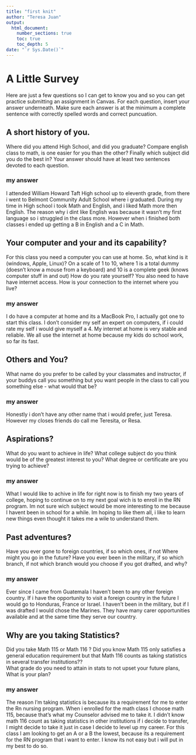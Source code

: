```yaml
---
title: "first knit"
author: "Teresa Juan"
output: 
  html_document:
    number_sections: true
    toc: true
    toc_depth: 5
date: "`r Sys.Date()`"   
---
```


# A Little Survey

Here are just a few questions so I can get to know you and so you can get practice submitting an assignment in Canvas.  For each question, insert your answer underneath. Make sure each answer is at the minimum a complete sentence with correctly spelled words and correct puncuation. 

## A short history of you.  
Where did you attend High School, and did you graduate? Compare english class to math, is one easier for you than the other? Finally which subject did you do the best in? Your answer should have at least two sentences devoted to each question.  
  
### my answer 
I attended William Howard Taft High school up to eleventh grade, from there i went to Belmont Community Adult School where i graduated. During my time in High school i took Math and English, and i liked Math more then English. The reason why i dint like English was because it wasn't my first language so i struggled in the class more. However when i finished both classes i ended up getting a B in English and a C in Math.
  

     


## Your computer and your and its capability?  
 For this class  you need a computer you can use at home.  So, what kind is it (windows, Apple, Linux)?  On a scale of 1 to 10, where 1 is a total dummy (doesn't know a mouse from a keyboard) and 10 is a complete geek (knows computer stuff in and out) How do you rate yourself?  You also need to have have internet access. How is your connection to the internet where you live?

### my answer 
I do have a computer at home and its a MacBook Pro, I actually got one to start this class. I don't consider my self an expert on computers, if i could rate my self i would give myself a 4. My internet at home is very stable and reliable. We all use the internet at home because my kids do school work, so far its fast.
  
   

## Others and You?   
What name do you prefer to be called by your classmates and instructor, if your buddys call you something but you want people in the class to call you something else - what would that be? 

### my answer 
Honestly i don't have any other name that i would prefer, just Teresa. However my closes friends do call me Teresita, or Resa.    
   
 




## Aspirations?   
What do you want to achieve in life?  What college subject do you think would be of the greatest interest to you? What degree or certificate are you trying to achieve?

### my answer     
What I would like to achive in life for right now is to finish my two years of college, hoping to continue on to my next goal wich is to enroll in the RN program. Im not sure wich subject would be more interesting to me because I havent been in school for a while. Im hoping to like them all, i  like to learn new things even thought it takes me a wile to understand them. 
 




## Past adventures?  
Have you ever gone to foreign countries, if so which ones, if not Where might you go in the future?  Have you ever been in the military, if so which branch, if not which branch would you choose if you got drafted, and why?

### my answer     
Ever since I came from Guatemala I haven't been to any other foreign country. If i have the opportunity to visit a foreign country in the future I would go to Honduras, France or Israel. I haven't been in the military, but if I was drafted I would chose the Marines. They have many carer opportunities available and at the same time they serve our country.
   
  




## Why are you taking Statistics?  
Did you take Math 115 or Math 116 ?  Did you know Math 115 only satisfies a general education requirement but that Math 116 counts as taking statistics in several transfer institutions??  
What grade do you need to attain in stats to not upset your future plans, What is your plan?  
 

### my answer     
The reason I'm taking statistics is because its a requirement for me to enter the Rn nursing program. When i enrolled for the math class I choose math 115, because that's what my Counselor advised me to take it. I didn't know math 116 count as taking statistics in other institutions if i decide to transfer, I might decide to take it just in case I decide to level up my career. For this class I am looking to get an A or a B the lowest, because its a requirement for the RN program that i want to enter. I know its not easy but i will put in my best to do so.
   
 






  




